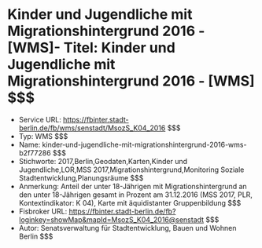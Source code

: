 # Kinder und Jugendliche mit Migrationshintergrund 2016 - [WMS]- Titel: Kinder und Jugendliche mit Migrationshintergrund 2016 - [WMS] $$$
- Service URL: https://fbinter.stadt-berlin.de/fb/wms/senstadt/MsozS_K04_2016 $$$
- Typ: WMS $$$
- Name: kinder-und-jugendliche-mit-migrationshintergrund-2016-wms-b2f77286 $$$
- Stichworte: 2017,Berlin,Geodaten,Karten,Kinder und Jugendliche,LOR,MSS 2017,Migrationshintergrund,Monitoring Soziale Stadtentwicklung,Planungsräume $$$
- Anmerkung: Anteil der unter 18-Jährigen mit Migrationshintergrund an den unter 18-Jährigen gesamt in Prozent am 31.12.2016 (MSS 2017, PLR, Kontextindikator: K 04), Karte mit äquidistanter Gruppenbildung $$$
- Fisbroker URL: https://fbinter.stadt-berlin.de/fb?loginkey=showMap&mapId=MsozS_K04_2016@senstadt $$$
- Autor: Senatsverwaltung für Stadtentwicklung, Bauen und Wohnen Berlin $$$
